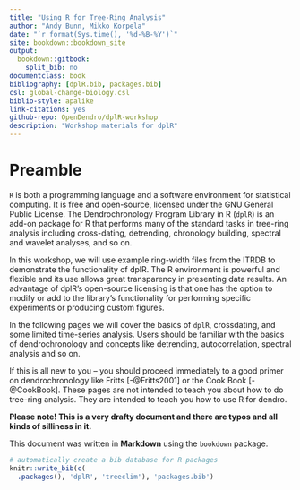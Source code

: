 ```yaml
--- 
title: "Using R for Tree-Ring Analysis"
author: "Andy Bunn, Mikko Korpela"
date: "`r format(Sys.time(), '%d-%B-%Y')`"
site: bookdown::bookdown_site
output: 
  bookdown::gitbook:
    split_bib: no
documentclass: book
bibliography: [dplR.bib, packages.bib]
csl: global-change-biology.csl
biblio-style: apalike
link-citations: yes
github-repo: OpenDendro/dplR-workshop
description: "Workshop materials for dplR"
---
```



# Preamble

`R` is both a programming language and a software environment for statistical computing. It is free and open-source, licensed under the GNU General Public License. The Dendrochronology Program Library in R (`dplR`) is an add-on package for R that performs many of the standard tasks in tree-ring analysis including cross-dating, detrending, chronology building, spectral and wavelet analyses, and so on.  

In this workshop, we will use example ring-width files from the ITRDB to demonstrate the functionality of dplR. The R environment is powerful and flexible and its use allows great transparency in presenting data results. An advantage of dplR's open-source licensing is that one has the option to modify or add to the library's functionality for performing specific experiments or producing custom figures.

In the following pages we will cover the basics of `dplR`, crossdating, and some limited time-series analysis. Users should be familiar with the basics of dendrochronology and concepts like detrending, autocorrelation, spectral analysis and so on.

If this is all new to you -- you should proceed immediately to a good primer on dendrochronology like Fritts [-@Fritts2001] or the Cook Book [-@CookBook]. These pages are not intended to teach you about how to do tree-ring analysis. They are intended to teach you how to use R for dendro.

**Please note! This is a very drafty document and there are typos and all kinds of silliness in it.**

This document was written in **Markdown** using the  `bookdown` package.

```r
# automatically create a bib database for R packages
knitr::write_bib(c(
  .packages(), 'dplR', 'treeclim'), 'packages.bib')
```
